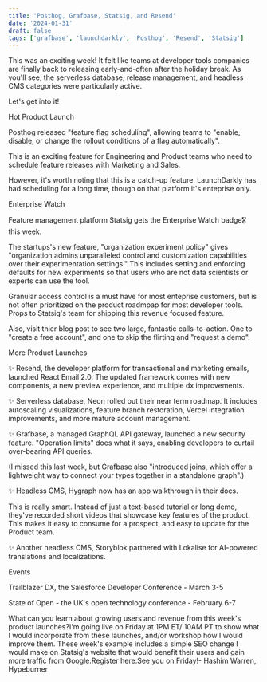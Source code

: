```yaml
---
title: 'Posthog, Grafbase, Statsig, and Resend'
date: '2024-01-31'
draft: false
tags: ['grafbase', 'launchdarkly', 'Posthog', 'Resend', 'Statsig']
---
```


This was an exciting week! It felt like teams at developer tools companies are finally back to releasing early-and-often after the holiday break. As you'll see, the serverless database, release management, and headless CMS categories were particularly active.

Let's get into it!

Hot Product Launch

Posthog released "feature flag scheduling", allowing teams to "enable, disable, or change the rollout conditions of a flag automatically".

This is an exciting feature for Engineering and Product teams who need to schedule feature releases with Marketing and Sales.

However, it's worth noting that this is a catch-up feature. LaunchDarkly has had scheduling for a long time, though on that platform it's enteprise only.

Enterprise Watch

Feature management platform Statsig gets the Enterprise Watch badge🎖️ this week.

The startups's new feature, "organization experiment policy" gives "organization admins unparalleled control and customization capabilities over their experimentation settings." This includes setting and enforcing defaults for new experiments so that users who are not data scientists or experts can use the tool.

Granular access control is a must have for most enteprise customers, but is not often prioritized on the product roadmpap for most developer tools. Props to Statsig's team for shipping this revenue focused feature.

Also, visit thier blog post to see two large, fantastic calls-to-action. One to "create a free account", and one to skip the flirting and "request a demo".

More Product Launches

✨ Resend, the developer platform for transactional and marketing emails, launched React Email 2.0. The updated framework comes with new components, a new preview experience, and multiple dx improvements.

✨ Serverless database, Neon rolled out their near term roadmap. It includes autoscaling visualizations, feature branch restoration, Vercel integration improvements, and more mature account management.

✨ Grafbase, a managed GraphQL API gateway, launched a new security feature. "Operation limits" does what it says, enabling developers to curtail over-bearing API queries.

(I missed this last week, but Grafbase also "introduced joins, which offer a lightweight way to connect your types together in a standalone graph".)

✨ Headless CMS, Hygraph now has an app walkthrough in their docs.

This is really smart. Instead of just a text-based tutorial or long demo, they've recorded short videos that showcase key features of the product. This makes it easy to consume for a prospect, and easy to update for the Product team.

✨ Another headless CMS, Storyblok partnered with Lokalise for AI-powered translations and localizations.

Events

Trailblazer DX, the Salesforce Developer Conference - March 3-5

State of Open - the UK's open technology conference - February 6-7

What can you learn about growing users and revenue from this week's product launches?I'm going live on Friday at 1PM ET/ 10AM PT to show what I would incorporate from these launches, and/or workshop how I would improve them. These week's example includes a simple SEO change I would make on Statsig's website that would benefit their users and gain more traffic from Google.Register here.See you on Friday!- Hashim Warren, Hypeburner
